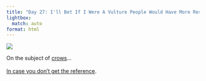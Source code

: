 ```yaml
---
title: "Day 27: I'll Bet If I Were A Vulture People Would Have More Respect For Me"
lightbox:
  match: auto
format: html
---
```


![](../images/20120516155008_dsc01633.jpg){group="all-the-pictures"}

On the subject of [crows](24-day-25-gotcha.qmd)...<br><br>[In case you don't get the reference](http://c0389161.cdn.cloudfiles.rackspacecloud.com/dyn/str_strip/240592.full.gif).
